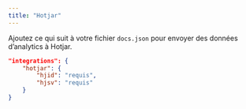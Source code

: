 ```yaml
---
title: "Hotjar"
---
```


Ajoutez ce qui suit à votre fichier `docs.json` pour envoyer des données d’analytics à Hotjar.

```json Options d’analytique dans docs.json
"integrations": {
    "hotjar": {
        "hjid": "requis",
        "hjsv": "requis"
    }
}
```
